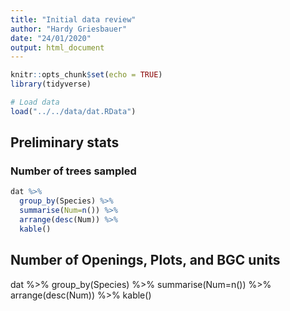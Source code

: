 ```yaml
---
title: "Initial data review"
author: "Hardy Griesbauer"
date: "24/01/2020"
output: html_document
---
```


```r
knitr::opts_chunk$set(echo = TRUE)
library(tidyverse)

# Load data
load("../../data/dat.RData")

```


## Preliminary stats

### Number of trees sampled
```r

dat %>% 
  group_by(Species) %>% 
  summarise(Num=n()) %>% 
  arrange(desc(Num)) %>% 
  kable()

```

## Number of Openings, Plots, and BGC units
dat %>% 
  group_by(Species) %>% 
  summarise(Num=n()) %>% 
  arrange(desc(Num)) %>% 
  kable()

